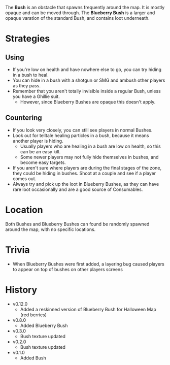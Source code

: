 The **Bush** is an obstacle that spawns frequently around the map. It is mostly opaque and can be moved through. The **Blueberry Bush** is a larger and opaque varation of the standard Bush, and contains loot underneath.

# Strategies
## Using
- If you're low on health and have nowhere else to go, you can try hiding in a bush to heal.
- You can hide in a bush with a shotgun or SMG and ambush other players as they pass.
- Remember that you aren't totally invisible inside a regular Bush, unless you have a Ghillie suit.
  - However, since Blueberry Bushes are opaque this doesn't apply.

## Countering
- If you look very closely, you can still see players in normal Bushes.
- Look out for telltale healing particles in a bush, because it means another player is hiding.
  - Usually players who are healing in a bush are low on health, so this can be an easy kill.
  - Some newer players may not fully hide themselves in bushes, and become easy targets.
- If you aren't sure where players are during the final stages of the zone, they could be hiding in bushes. Shoot at a couple and see if a player comes out.
- Always try and pick up the loot in Blueberry Bushes, as they can have rare loot occasionally and are a good source of Consumables.

# Location
Both Bushes and Blueberry Bushes can found be randomly spawned around the map, with no specific locations.

# Trivia
- When Blueberry Bushes were first added, a layering bug caused players to appear on top of bushes on other players screens

# History
- v0.12.0 
  - Added a reskinned version of Blueberry Bush for Halloween Map (red berries)
- v0.8.0
  - Added Blueberry Bush
- v0.3.0
  - Bush texture updated
- v0.2.0
  - Bush texture updated
- v0.1.0
  - Added Bush
